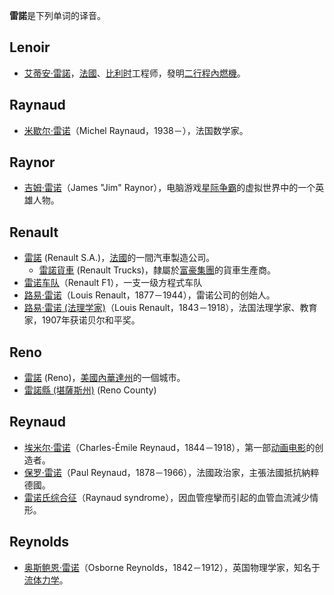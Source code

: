 '''雷諾'''是下列单词的译音。

==Lenoir==
*[[艾蒂安·雷諾|艾蒂安·雷諾]]，[[法國|法國]]、[[比利时|比利时]]工程师，發明[[二行程|二行程]][[內燃機|內燃機]]。

==Raynaud==
*[[米歇尔·雷诺|米歇尔·雷诺]]（Michel Raynaud，1938－），法国数学家。

==Raynor==
*[[吉姆·雷诺|吉姆·雷诺]]（James "Jim" Raynor），电脑游戏[[星际争霸|星际争霸]]的虚拟世界中的一个英雄人物。
==Renault==
*[[雷諾|雷諾]] (Renault S.A.)，[[法國|法國]]的一間汽車製造公司。
**[[雷諾貨車|雷諾貨車]] (Renault Trucks)，隸屬於[[富豪集團|富豪集團]]的貨車生產商。
*[[雷诺车队|雷诺车队]]（Renault F1），一支一级方程式车队
*[[路易·雷诺|路易·雷诺]]（Louis Renault，1877－1944），雷诺公司的创始人。
*[[路易·雷诺_(法理学家)|路易·雷诺 (法理学家)]]（Louis Renault，1843－1918），法国法理学家、教育家，1907年获诺贝尔和平奖。

==Reno==
*[[雷諾_(內華達州)|雷諾]] (Reno)，[[美國|美國]][[內華達州|內華達州]]的一個城市。
*[[雷諾縣_(堪薩斯州)|雷諾縣 (堪薩斯州)]] (Reno County)
==Reynaud==
*[[埃米尔·雷诺|埃米尔·雷诺]]（Charles-Émile Reynaud，1844－1918），第一部[[动画电影|动画电影]]的创造者。
*[[保罗·雷诺|保罗·雷诺]]（Paul Reynaud，1878－1966），法國政治家，主張法國抵抗納粹德國。
*[[雷诺氏综合征|雷诺氏综合征]]（Raynaud syndrome），因血管痙攣而引起的血管血流減少情形。

== Reynolds ==
* [[奥斯鲍恩·雷诺|奥斯鲍恩·雷诺]]（Osborne Reynolds，1842－1912），英国物理学家，知名于[[流体力学|流体力学]]。

{{disambig|Cat=二字译名消歧义}}